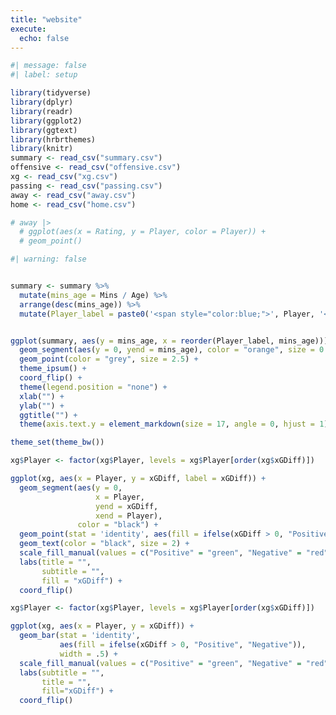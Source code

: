 ```yaml
---
title: "website"
execute: 
  echo: false
---
```


```r
#| message: false
#| label: setup

library(tidyverse)
library(dplyr)
library(readr)
library(ggplot2)
library(ggtext)
library(hrbrthemes)
library(knitr)
summary <- read_csv("summary.csv")
offensive <- read_csv("offensive.csv")
xg <- read_csv("xg.csv")
passing <- read_csv("passing.csv")
away <- read_csv("away.csv")
home <- read_csv("home.csv")
```


```r
# away |>
  # ggplot(aes(x = Rating, y = Player, color = Player)) + 
  # geom_point() 
```



```r
#| warning: false


summary <- summary %>%
  mutate(mins_age = Mins / Age) %>%
  arrange(desc(mins_age)) %>%
  mutate(Player_label = paste0('<span style="color:blue;">', Player, '</span> <span style="color:black;">(', Age, ')</span>'))


ggplot(summary, aes(y = mins_age, x = reorder(Player_label, mins_age))) +
  geom_segment(aes(y = 0, yend = mins_age), color = "orange", size = 0.9) +
  geom_point(color = "grey", size = 2.5) +
  theme_ipsum() +
  coord_flip() +
  theme(legend.position = "none") +
  xlab("") +
  ylab("") +
  ggtitle("") +
  theme(axis.text.y = element_markdown(size = 17, angle = 0, hjust = 1)) 

```



```r
theme_set(theme_bw())

xg$Player <- factor(xg$Player, levels = xg$Player[order(xg$xGDiff)])

ggplot(xg, aes(x = Player, y = xGDiff, label = xGDiff)) + 
  geom_segment(aes(y = 0, 
                   x = Player, 
                   yend = xGDiff, 
                   xend = Player), 
               color = "black") +
  geom_point(stat = 'identity', aes(fill = ifelse(xGDiff > 0, "Positive", "Negative")), size = 6.3, shape = 21) +
  geom_text(color = "black", size = 2) +
  scale_fill_manual(values = c("Positive" = "green", "Negative" = "red")) +
  labs(title = "", 
       subtitle = "",
       fill = "xGDiff") +
  coord_flip()
```


```r

xg$Player <- factor(xg$Player, levels = xg$Player[order(xg$xGDiff)])

ggplot(xg, aes(x = Player, y = xGDiff)) + 
  geom_bar(stat = 'identity', 
           aes(fill = ifelse(xGDiff > 0, "Positive", "Negative")), 
           width = .5) +
  scale_fill_manual(values = c("Positive" = "green", "Negative" = "red")) +
  labs(subtitle = "", 
       title = "",
       fill="xGDiff") + 
  coord_flip()

```



